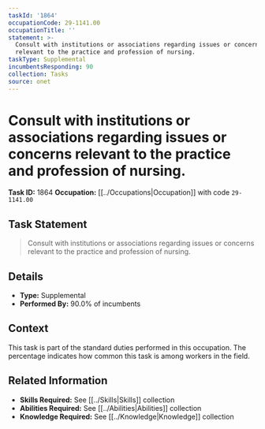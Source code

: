 ```yaml
---
taskId: '1864'
occupationCode: 29-1141.00
occupationTitle: ''
statement: >-
  Consult with institutions or associations regarding issues or concerns
  relevant to the practice and profession of nursing.
taskType: Supplemental
incumbentsResponding: 90
collection: Tasks
source: onet
---
```

# Consult with institutions or associations regarding issues or concerns relevant to the practice and profession of nursing.

**Task ID:** 1864
**Occupation:** [[../Occupations|Occupation]] with code `29-1141.00`

## Task Statement

> Consult with institutions or associations regarding issues or concerns relevant to the practice and profession of nursing.

## Details

- **Type:** Supplemental
- **Performed By:** 90.0% of incumbents

## Context

This task is part of the standard duties performed in this occupation. The percentage indicates how common this task is among workers in the field.

## Related Information

- **Skills Required:** See [[../Skills|Skills]] collection
- **Abilities Required:** See [[../Abilities|Abilities]] collection
- **Knowledge Required:** See [[../Knowledge|Knowledge]] collection
